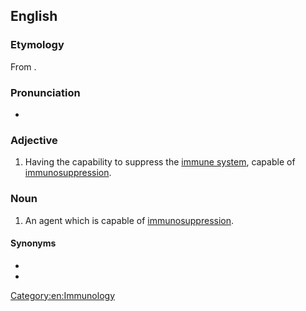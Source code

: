 ==English==

===Etymology===
From {{prefix|en|immuno|suppressive}}.

===Pronunciation===
* {{rhymes|en|ɛsɪv}}

===Adjective===
{{en-adj}}

# {{lb|en|pharmacology}} Having the capability to suppress the [[immune system]], capable of [[immunosuppression]].

===Noun===
{{en-noun}}

# {{lb|en|pharmacology}} An agent which is capable of [[immunosuppression]].

====Synonyms====
* {{l|en|immunosuppressor}}
* {{l|en|immunosuppressant}}

[[Category:en:Immunology]]